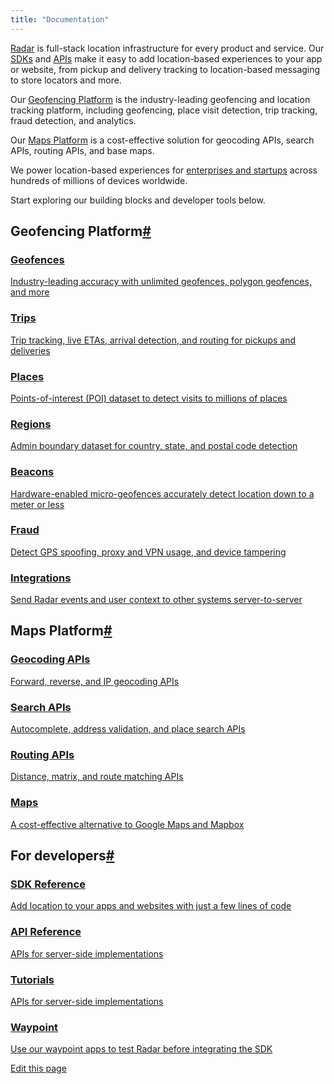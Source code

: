 ```yaml
---
title: "Documentation"
---
```


[Radar](https://radar.com/) is full-stack location infrastructure for every product and service. Our [SDKs](https://docs.radar.com/sdk) and [APIs](https://docs.radar.com/api) make it easy to add location-based experiences to your app or website, from pickup and delivery tracking to location-based messaging to store locators and more.

Our [Geofencing Platform](https://docs.radar.com/geofencing/overview) is the industry-leading geofencing and location tracking platform, including geofencing, place visit detection, trip tracking, fraud detection, and analytics.

Our [Maps Platform](https://docs.radar.com/maps/overview) is a cost-effective solution for geocoding APIs, search APIs, routing APIs, and base maps.

We power location-based experiences for [enterprises and startups](https://radar.com/customers) across hundreds of millions of devices worldwide.

Start exploring our building blocks and developer tools below.

## Geofencing Platform[#](#geofencing-platform)

### [Geofences](/geofences)

[Industry-leading accuracy with unlimited geofences, polygon geofences, and more](/geofences)

### [Trips](/trip-tracking)

[Trip tracking, live ETAs, arrival detection, and routing for pickups and deliveries](/trip-tracking)

### [Places](/places)

[Points-of-interest (POI) dataset to detect visits to millions of places](/places)

### [Regions](/regions)

[Admin boundary dataset for country, state, and postal code detection](/regions)

### [Beacons](/beacons)

[Hardware-enabled micro-geofences accurately detect location down to a meter or less](/beacons)

### [Fraud](/fraud)

[Detect GPS spoofing, proxy and VPN usage, and device tampering](/fraud)

### [Integrations](/integrations)

[Send Radar events and user context to other systems server-to-server](/integrations)

## Maps Platform[#](#maps-platform)

### [Geocoding APIs](/maps/geocoding)

[Forward, reverse, and IP geocoding APIs](/maps/geocoding)

### [Search APIs](/maps/search)

[Autocomplete, address validation, and place search APIs](/maps/search)

### [Routing APIs](/maps/routing)

[Distance, matrix, and route matching APIs](/maps/routing)

### [Maps](/maps/maps)

[A cost-effective alternative to Google Maps and Mapbox](/maps/maps)

## For developers[#](#for-developers)

### [SDK Reference](/sdk)

[Add location to your apps and websites with just a few lines of code](/sdk)

### [API Reference](/api)

[APIs for server-side implementations](/api)

### [Tutorials](/tutorials)

[APIs for server-side implementations](/tutorials)

### [Waypoint](/waypoint)

[Use our waypoint apps to test Radar before integrating the SDK](/waypoint)

[Edit this page](https://github.com/radarlabs/docs/edit/main/docs/overview.mdx)